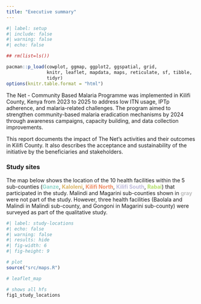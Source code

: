 ```yaml
---
title: "Executive summary"
---
```


```r
#| label: setup
#| include: false
#| warning: false
#| echo: false

## rm(list=ls())

pacman::p_load(cowplot, ggmap, ggplot2, ggspatial, grid, 
               knitr, leaflet, mapdata, maps, reticulate, sf, tibble,
               tidyr)
options(knitr.table.format = "html") 
```

The Net - Community Based Malaria Programme was implemented in Kilifi County, Kenya from 2023 to 2025 to address low ITN usage, IPTp adherence, and malaria-related challenges. The program aimed to strengthen community-based malaria eradication mechanisms by 2024 through awareness campaigns, capacity building, and data collection improvements.

This report documents the impact of The Net’s activities and their outcomes in Kilifi County. It also describes the acceptance and sustainability of the initiative by the beneficiaries and stakeholders.

### Study sites

The map below shows the location of the 10 health facilities within the 5 sub-counties ([**Ganze**]{style="color:#8dd3c7"}, [**Kaloleni**]{style="color:#d8b365"}, [**Kilifi North**]{style="color:#ef8a62"}, [**Kilifi South**]{style="color:#bebada"}, [**Rabai**]{style="color:#b3de69"}) that participated in the study. Malindi and Magarini sub-counties shown in [**gray**]{style="color:#bdbdbd"} were not part of the study. However, three health facilities (Baolala and Malindi in Malindi sub-county, and Gongoni in Magarini sub-county) were surveyed as part of the qualitative study.

```r
#| label: study-locations
#| echo: false
#| warning: false
#| results: hide
#| fig-width: 6
#| fig-height: 9

# plot
source("src/maps.R")

# leaflet_map

# shows all hfs
fig1_study_locations

```
